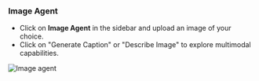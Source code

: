 ### Image Agent

- Click on **Image Agent** in the sidebar and upload an image of your choice.
- Click on "Generate Caption" or "Describe Image" to explore multimodal capabilities.

![Image agent](/images/ai-app-image-assistant-local.png)
